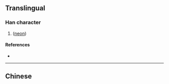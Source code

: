 {{character info/new}}
{{also|氝}}
==Translingual==

===Han character===
{{Han char|rn=84|rad=气|as=05|sn=9|four=|canj=ONMOB|ids=⿹气丙}}

# {{alternative form of|氝|lang=mul|sc=Hani|nodot=1}} ([[neon]])

====References====
* {{Han ref|kx=0599.111|dkj=17054|hdz=32011.021|uh=6C1E|ud=27678}}

----

==Chinese==
{{zh-see|氝|v}}